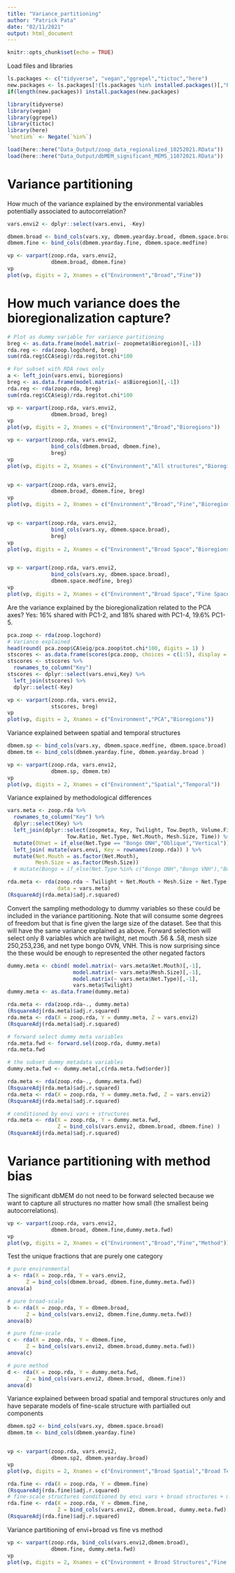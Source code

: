 ```yaml
---
title: "Variance_partitioning"
author: "Patrick Pata"
date: "02/11/2021"
output: html_document
---
```


```r
knitr::opts_chunk$set(echo = TRUE)
```

Load files and libraries
```r
ls.packages <- c("tidyverse", "vegan","ggrepel","tictoc","here")
new.packages <- ls.packages[!(ls.packages %in% installed.packages()[,"Package"])]
if(length(new.packages)) install.packages(new.packages)

library(tidyverse)
library(vegan)
library(ggrepel)
library(tictoc)
library(here)
`%notin%` <- Negate(`%in%`)

load(here::here("Data_Output/zoop_data_regionalized_10252021.RData"))
load(here::here("Data_Output/dbMEM_significant_MEMS_11072021.RData"))
```



# Variance partitioning
How much of the variance explained by the environmental variables potentially associated to autocorrelation?
```r
vars.envi2 <- dplyr::select(vars.envi, -Key)

dbmem.broad <- bind_cols(vars.xy, dbmem.yearday.broad, dbmem.space.broad)
dbmem.fine <- bind_cols(dbmem.yearday.fine, dbmem.space.medfine)

vp <- varpart(zoop.rda, vars.envi2,
              dbmem.broad, dbmem.fine)
vp
plot(vp, digits = 2, Xnames = c("Environment","Broad","Fine"))

```


# How much variance does the bioregionalization capture?
```r
# Plot as dummy variable for variance partitioning
breg <- as.data.frame(model.matrix(~ zoopmeta$Bioregion)[,-1])
rda.reg <- rda(zoop.logchord, breg)
sum(rda.reg$CCA$eig)/rda.reg$tot.chi*100

# For subset with RDA rows only
a <- left_join(vars.envi, bioregions)
breg <- as.data.frame(model.matrix(~ a$Bioregion)[,-1])
rda.reg <- rda(zoop.rda, breg)
sum(rda.reg$CCA$eig)/rda.reg$tot.chi*100

vp <- varpart(zoop.rda, vars.envi2,
              dbmem.broad, breg)
vp
plot(vp, digits = 2, Xnames = c("Environment","Broad","Bioregions"))

vp <- varpart(zoop.rda, vars.envi2,
              bind_cols(dbmem.broad, dbmem.fine),
              breg)
vp
plot(vp, digits = 2, Xnames = c("Environment","All structures","Bioregions"))


vp <- varpart(zoop.rda, vars.envi2,
              dbmem.broad, dbmem.fine, breg)
vp
plot(vp, digits = 2, Xnames = c("Environment","Broad","Fine","Bioregions"))


vp <- varpart(zoop.rda, vars.envi2,
              bind_cols(vars.xy, dbmem.space.broad), 
              breg)
vp
plot(vp, digits = 2, Xnames = c("Environment","Broad Space","Bioregions"))


vp <- varpart(zoop.rda, vars.envi2,
              bind_cols(vars.xy, dbmem.space.broad), 
              dbmem.space.medfine, breg)
vp
plot(vp, digits = 2, Xnames = c("Environment","Broad Space","Fine Space","Bioregions"))


```

Are the variance explained by the bioregionalization related to the PCA axes? Yes: 16% shared with PC1-2, and 18% shared with PC1-4, 19.6% PC1-5.
```r
pca.zoop <- rda(zoop.logchord)
# Variance explained
head(round( pca.zoop$CA$eig/pca.zoop$tot.chi*100, digits = 1) )
stscores <- as.data.frame(scores(pca.zoop, choices = c(1:5), display = "sites"))
stscores <- stscores %>% 
  rownames_to_column("Key")
stscores <- dplyr::select(vars.envi,Key) %>% 
  left_join(stscores) %>% 
  dplyr::select(-Key)

vp <- varpart(zoop.rda, vars.envi2,
              stscores, breg)
vp
plot(vp, digits = 2, Xnames = c("Environment","PCA","Bioregions"))
```


Variance explained between spatial and temporal structures
```r
dbmem.sp <- bind_cols(vars.xy, dbmem.space.medfine, dbmem.space.broad)
dbmem.tm <- bind_cols(dbmem.yearday.fine, dbmem.yearday.broad )

vp <- varpart(zoop.rda, vars.envi2,
              dbmem.sp, dbmem.tm)
vp
plot(vp, digits = 2, Xnames = c("Environment","Spatial","Temporal"))
```


Variance explained by methodological differences
```r
vars.meta <- zoop.rda %>% 
  rownames_to_column("Key") %>% 
  dplyr::select(Key) %>% 
  left_join(dplyr::select(zoopmeta, Key, Twilight, Tow.Depth, Volume.Filtered.m3,
                   Tow.Ratio, Net.Type, Net.Mouth, Mesh.Size, Time)) %>% 
  mutate(OVnet = if_else(Net.Type == "Bongo ONH","Oblique","Vertical")) %>% 
  left_join( mutate(vars.envi, Key = rownames(zoop.rda)) ) %>% 
  mutate(Net.Mouth = as.factor(Net.Mouth),
         Mesh.Size = as.factor(Mesh.Size))
  # mutate(Bongo = if_else(Net.Type %in% c("Bongo ONH","Bongo VNH"),"Bongo","NotBongo"))

rda.meta <- rda(zoop.rda ~ Twilight + Net.Mouth + Mesh.Size + Net.Type,
                data = vars.meta)
(RsquareAdj(rda.meta)$adj.r.squared)
```

Convert the sampling methodology to dummy variables so these could be included in the variance partitioning. Note that will consume some degrees of freedom but that is fine given the large size of the dataset. See that this will have the same variance explained as above. Forward selection will select only 8 variables which are twilight, net mouth .56 & .58, mesh size 250,253,236, and net type bongo OVN, VNH. This is now surprising since the these would be enough to represented the other negated factors
```r
dummy.meta <- cbind( model.matrix(~ vars.meta$Net.Mouth)[,-1],
                     model.matrix(~ vars.meta$Mesh.Size)[,-1],
                     model.matrix(~ vars.meta$Net.Type)[,-1],
                     vars.meta$Twilight)
dummy.meta <- as.data.frame(dummy.meta)

rda.meta <- rda(zoop.rda~., dummy.meta)
(RsquareAdj(rda.meta)$adj.r.squared)
rda.meta <- rda(X = zoop.rda, Y = dummy.meta, Z = vars.envi2)
(RsquareAdj(rda.meta)$adj.r.squared)

# forward select dummy meta variables
rda.meta.fwd <- forward.sel(zoop.rda, dummy.meta)
rda.meta.fwd

# the subset dummy metadata variables
dummy.meta.fwd <- dummy.meta[,c(rda.meta.fwd$order)]

rda.meta <- rda(zoop.rda~., dummy.meta.fwd)
(RsquareAdj(rda.meta)$adj.r.squared)
rda.meta <- rda(X = zoop.rda, Y = dummy.meta.fwd, Z = vars.envi2)
(RsquareAdj(rda.meta)$adj.r.squared)

# conditioned by envi vars + structures
rda.meta <- rda(X = zoop.rda, Y = dummy.meta.fwd, 
                Z = bind_cols(vars.envi2, dbmem.broad, dbmem.fine) )
(RsquareAdj(rda.meta)$adj.r.squared)

```

# Variance partitioning with method bias
The significant dbMEM do not need to be forward selected because we want to capture all structures no matter how small (the smallest being autocorrelations).
```r
vp <- varpart(zoop.rda, vars.envi2,
              dbmem.broad, dbmem.fine,dummy.meta.fwd)
vp
plot(vp, digits = 2, Xnames = c("Environment","Broad","Fine","Method"))

```

Test the unique fractions that are purely one category
```r
# pure environmental
a <- rda(X = zoop.rda, Y = vars.envi2, 
      Z = bind_cols(dbmem.broad, dbmem.fine,dummy.meta.fwd))
anova(a)

# pure broad-scale
b <- rda(X = zoop.rda, Y = dbmem.broad,
      Z = bind_cols(vars.envi2, dbmem.fine,dummy.meta.fwd))
anova(b)

# pure fine-scale
c <- rda(X = zoop.rda, Y = dbmem.fine,
      Z = bind_cols(vars.envi2, dbmem.broad,dummy.meta.fwd))
anova(c)

# pure method
d <- rda(X = zoop.rda, Y = dummy.meta.fwd, 
      Z = bind_cols(vars.envi2, dbmem.broad, dbmem.fine))
anova(d)
```


Variance explained between broad spatial and temporal structures only and have separate models of fine-scale structure with partialled out components
```r
dbmem.sp2 <- bind_cols(vars.xy, dbmem.space.broad)
dbmem.tm <- bind_cols(dbmem.yearday.fine)


vp <- varpart(zoop.rda, vars.envi2,
              dbmem.sp2, dbmem.yearday.broad)
vp
plot(vp, digits = 2, Xnames = c("Environment","Broad Spatial","Broad Temporal"))

rda.fine <- rda(X = zoop.rda, Y = dbmem.fine)
(RsquareAdj(rda.fine)$adj.r.squared)
# fine-scale structures conditioned by envi vars + broad structures + meta
rda.fine <- rda(X = zoop.rda, Y = dbmem.fine, 
                Z = bind_cols(vars.envi2, dbmem.broad, dummy.meta.fwd) )
(RsquareAdj(rda.fine)$adj.r.squared)

```

Variance partitioning of envi+broad vs fine vs method
```r
vp <- varpart(zoop.rda, bind_cols(vars.envi2,dbmem.broad),
              dbmem.fine, dummy.meta.fwd)
vp
plot(vp, digits = 2, Xnames = c("Environment + Broad Structures","Fine Structures","Methods"))
```



